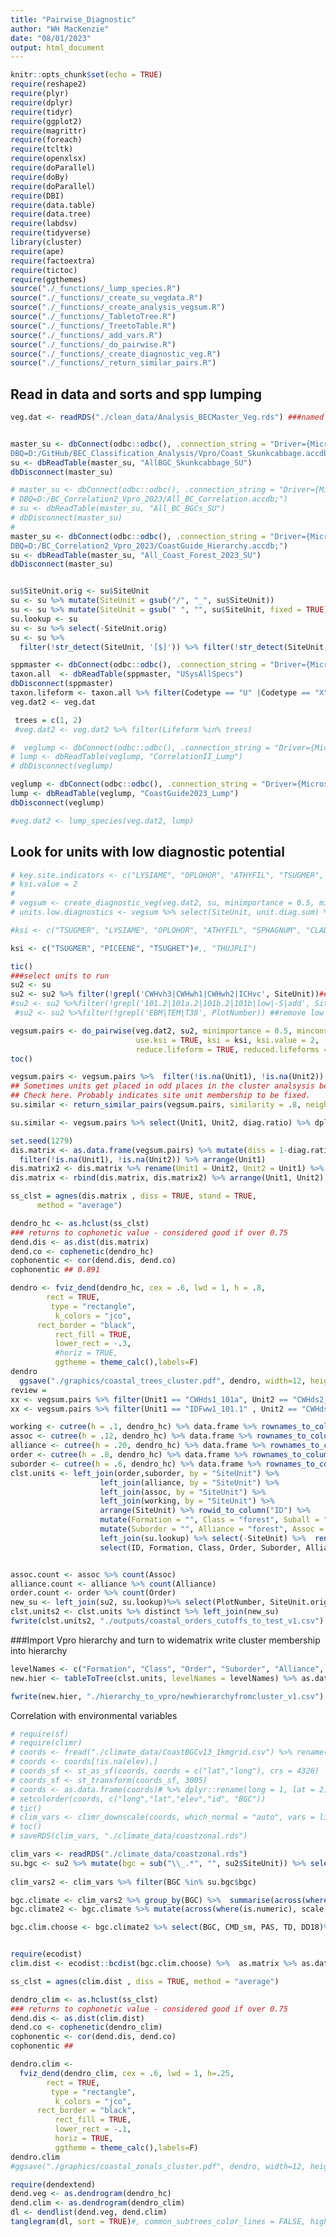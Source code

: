 ```yaml
---
title: "Pairwise_Diagnostic"
author: "WH MacKenzie"
date: "08/01/2023"
output: html_document
---
```


```r
knitr::opts_chunk$set(echo = TRUE)
require(reshape2)
require(plyr)
require(dplyr)
require(tidyr)
require(ggplot2)
require(magrittr)
require(foreach)
require(tcltk)
require(openxlsx)
require(doParallel)
require(doBy)
require(doParallel)
require(DBI)
require(data.table)
require(data.tree)
require(labdsv)
require(tidyverse)
library(cluster)
require(ape)
require(factoextra)
require(tictoc)
require(ggthemes)
source("./_functions/_lump_species.R")
source("./_functions/_create_su_vegdata.R")
source("./_functions/_create_analysis_vegsum.R")
source("./_functions/_TabletoTree.R")
source("./_functions/_TreetoTable.R")
source("./_functions/_add_vars.R")
source("./_functions/_do_pairwise.R")
source("./_functions/_create_diagnostic_veg.R")
source("./_functions/_return_similar_pairs.R")
```

## Read in data and sorts and spp lumping

```r
veg.dat <- readRDS("./clean_data/Analysis_BECMaster_Veg.rds") ###named veg.dat


master_su <- dbConnect(odbc::odbc(), .connection_string = "Driver={Microsoft Access Driver (*.mdb, *.accdb)};
DBQ=D:/GitHub/BEC_Classification_Analysis/Vpro/Coast_Skunkcabbage.accdb;")
su <- dbReadTable(master_su, "AllBGC_Skunkcabbage_SU")
dbDisconnect(master_su)

# master_su <- dbConnect(odbc::odbc(), .connection_string = "Driver={Microsoft Access Driver (*.mdb, *.accdb)};
# DBQ=D:/BC_Correlation2_Vpro_2023/All_BC_Correlation.accdb;")
# su <- dbReadTable(master_su, "All_BC_BGCs_SU")
# dbDisconnect(master_su)
# 
master_su <- dbConnect(odbc::odbc(), .connection_string = "Driver={Microsoft Access Driver (*.mdb, *.accdb)};
DBQ=D:/BC_Correlation2_Vpro_2023/CoastGuide_Hierarchy.accdb;")
su <- dbReadTable(master_su, "All_Coast_Forest_2023_SU")
dbDisconnect(master_su)


su$SiteUnit.orig <- su$SiteUnit
su <- su %>% mutate(SiteUnit = gsub("/", "_", su$SiteUnit)) 
su <- su %>% mutate(SiteUnit = gsub(" ", "", su$SiteUnit, fixed = TRUE)) 
su.lookup <- su
su <- su %>% select(-SiteUnit.orig)
su <- su %>% 
  filter(!str_detect(SiteUnit, '[$]')) %>% filter(!str_detect(SiteUnit, "^x"))

sppmaster <- dbConnect(odbc::odbc(), .connection_string = "Driver={Microsoft Access Driver (*.mdb, *.accdb)}; DBQ=F:/OneDrive - Personal/OneDrive/BCSpeciesList/SpeciesTaxonomyMaster.accdb;")
taxon.all  <- dbReadTable(sppmaster, "USysAllSpecs")
dbDisconnect(sppmaster)
taxon.lifeform <- taxon.all %>% filter(Codetype == "U" |Codetype == "X") %>% dplyr::select(Code, ScientificName, EnglishName, Lifeform) %>% distinct
veg.dat2 <- veg.dat

 trees = c(1, 2)
 #veg.dat2 <- veg.dat2 %>% filter(Lifeform %in% trees)

#  veglump <- dbConnect(odbc::odbc(), .connection_string = "Driver={Microsoft Access Driver (*.mdb, *.accdb)}; DBQ=D:/BC_Correlation2_Vpro_2023/Correlation2_Spp_Lump.accdb;")
# lump <- dbReadTable(veglump, "CorrelationII_Lump")
# dbDisconnect(veglump)

veglump <- dbConnect(odbc::odbc(), .connection_string = "Driver={Microsoft Access Driver (*.mdb, *.accdb)}; DBQ=D:/BC_Correlation2_Vpro_2023/CoastGuide_Spp_lump.accdb;")
lump <- dbReadTable(veglump, "CoastGuide2023_Lump")
dbDisconnect(veglump)

#veg.dat2 <- lump_species(veg.dat2, lump)


```

## Look for units with low diagnostic potential

```r

# key.site.indicators <- c("LYSIAME", "OPLOHOR", "ATHYFIL", "TSUGMER", "THUJPLI", "SPHAGNUM", "CLADONIA")
# ksi.value = 2
# 
# vegsum <- create_diagnostic_veg(veg.dat2, su, minimportance = 0.5, minconstancy = .6, noiseconstancy = .2, minplots = 5, covadj = 1, use.ksi = TRUE, ksi = key.site.indicators, ksi.value = 2, reduce.lifeform = TRUE, reduced.lifeforms = reduced.lifeform, reduction = reduced.diag)
# units.low.diagnostics <- vegsum %>% select(SiteUnit, unit.diag.sum) %>% distinct %>%  filter(unit.diag.sum < 40) #%>% distinct(PlotNumber)
```

```r

#ksi <- c("TSUGMER", "LYSIAME", "OPLOHOR", "ATHYFIL", "SPHAGNUM", "CLADONIA")

ksi <- c("TSUGMER", "PICEENE", "TSUGHET")#,, "THUJPLI")

tic()
###select units to run
su2 <- su
su2 <- su2 %>% filter(!grepl('CWHvh3|CWHwh1|CWHwh2|ICHvc', SiteUnit))###BGC specific|CWHms
#su2 <- su2 %>%filter(!grepl('101.2|101a.2|101b.2|101b|low|-S|add', SiteUnit)) %>%  filter(grepl('01', SiteUnit)) ###zonal specific
 #su2 <- su2 %>%filter(!grepl('EBM|TEM|T38', PlotNumber)) ##remove low quality projects by plotnumber series

vegsum.pairs <- do_pairwise(veg.dat2, su2, minimportance = 0.5, minconstancy = 60, noiseconstancy = 10, minplots = 5, covadj = .33, domcov = 10,
                            use.ksi = TRUE, ksi = ksi, ksi.value = 2, 
                            reduce.lifeform = TRUE, reduced.lifeforms = c(8, 9, 10, 11), reduction = 0.1 )
toc()

vegsum.pairs <- vegsum.pairs %>%  filter(!is.na(Unit1), !is.na(Unit2)) 
## Sometimes units get placed in odd places in the cluster analsysis because very similar similarity
## Check here. Probably indicates site unit membership to be fixed.
su.similar <- return_similar_pairs(vegsum.pairs, similarity = .8, neighbours = 3) 

su.similar <- vegsum.pairs %>% select(Unit1, Unit2, diag.ratio) %>% dplyr::filter(diag.ratio > .7) %>% filter(!Unit1 == Unit2)  %>%  distinct
```


```r

set.seed(1279)
dis.matrix <- as.data.frame(vegsum.pairs) %>% mutate(diss = 1-diag.ratio) %>% mutate(Unit1 = as.character(Unit1)) %>%  select(Unit1,Unit2, diss) %>% distinct %>%
  filter(!is.na(Unit1), !is.na(Unit2)) %>% arrange(Unit1)
dis.matrix2 <- dis.matrix %>% rename(Unit1 = Unit2, Unit2 = Unit1) %>% select(Unit1, Unit2, diss)%>% arrange(Unit1)
dis.matrix <- rbind(dis.matrix, dis.matrix2) %>% arrange(Unit1, Unit2) %>% pivot_wider(id_cols = Unit1, names_from = Unit2, values_from = diss, names_sort = TRUE) %>%  column_to_rownames("Unit1") %>% mutate_all(~replace(., is.na(.), 1))%>% as.matrix

ss_clst = agnes(dis.matrix , diss = TRUE, stand = TRUE,
      method = "average")

dendro_hc <- as.hclust(ss_clst)
### returns to cophonetic value - considered good if over 0.75
dend.dis <- as.dist(dis.matrix) 
dend.co <- cophenetic(dendro_hc)
cophonentic <- cor(dend.dis, dend.co)
cophonentic ## 0.891

dendro <- fviz_dend(dendro_hc, cex = .6, lwd = 1, h = .8,
        rect = TRUE,
         type = "rectangle",
          k_colors = "jco",
      rect_border = "black",
          rect_fill = TRUE,
          lower_rect = -.3,
          #horiz = TRUE,
          ggtheme = theme_calc(),labels=F)
dendro
  ggsave("./graphics/coastal_trees_cluster.pdf", dendro, width=12, height=6)
review = 
xx <- vegsum.pairs %>% filter(Unit1 == "CWHds1_101a", Unit2 == "CWHds2_101a") %>% select(Unit1, Unit2, Species, diagnostic.potential.x, diagnostic.potential.y, diag.potential.tot, shared.diag, diag.points.x, diag.points.y,  sum.shared.diag, diag.points.x, diag.points.y, diag.tot, diag.ratio)
xx <- vegsum.pairs %>% filter(Unit1 == "IDFww1_101.1" , Unit2 == "CWHds2_101a") %>% select(Unit1, Unit2, Species, diagnostic.potential.x, diagnostic.potential.y, diag.potential.tot, shared.diag, diag.points.x, diag.points.y,  sum.shared.diag, diag.points.x, diag.points.y, diag.tot, diag.ratio)
```


```r
working <- cutree(h = .1, dendro_hc) %>% data.frame %>% rownames_to_column("SiteUnit") %>% rename(Working = ".") %>% mutate(Working = paste0("working-", Working))
assoc <- cutree(h = .12, dendro_hc) %>% data.frame %>% rownames_to_column("SiteUnit") %>% rename(Assoc = ".") %>% mutate(Assoc = paste0("assoc-", Assoc))
alliance <- cutree(h = .20, dendro_hc) %>% data.frame %>% rownames_to_column("SiteUnit") %>% rename(Alliance = ".")%>% mutate(Alliance = paste0("all-", Alliance))
order <- cutree(h = .8, dendro_hc) %>% data.frame %>% rownames_to_column("SiteUnit") %>% rename(Order = ".")%>% mutate(Order = paste0("ord-", Order))
suborder <- cutree(h = .6, dendro_hc) %>% data.frame %>% rownames_to_column("SiteUnit") %>% rename(Suborder = ".")%>% mutate(Suborder = paste0("subord-", Suborder))
clst.units <- left_join(order,suborder, by = "SiteUnit") %>%
                    left_join(alliance, by = "SiteUnit") %>%
                    left_join(assoc, by = "SiteUnit") %>%
                    left_join(working, by = "SiteUnit") %>%
                    arrange(SiteUnit) %>% rowid_to_column("ID") %>%
                    mutate(Formation = "", Class = "forest", Suball = "", Subass = "", Faces = "")%>%
                    mutate(Suborder = "", Alliance = "forest", Assoc = "", Working = "") %>% 
                    left_join(su.lookup) %>% select(-SiteUnit) %>%  rename(SiteUnit = SiteUnit.orig)  %>%
                    select(ID, Formation, Class, Order, Suborder, Alliance, Suball, Assoc, Faces, Working, SiteUnit) %>% as.data.table


assoc.count <- assoc %>% count(Assoc)
alliance.count <- alliance %>% count(Alliance)
order.count <- order %>% count(Order)
new_su <- left_join(su2, su.lookup)%>% select(PlotNumber, SiteUnit.orig) %>% rename(SiteUnit = SiteUnit.orig)
clst.units2 <- clst.units %>% distinct %>% left_join(new_su) 
fwrite(clst.units2, "./outputs/coastal_orders_cutoffs_to_test_v1.csv")

```


###Import Vpro hierarchy and turn to widematrix write cluster membership into hierarchy
```r
levelNames <- c("Formation", "Class", "Order", "Suborder", "Alliance", "Suball", "Assoc", "Subass", "Facies", "Working", "SiteUnit")
new.hier <- tableToTree(clst.units, levelNames = levelNames) %>% as.data.frame

fwrite(new.hier, "./hierarchy_to_vpro/newhierarchyfromcluster_v1.csv")
```


Correlation with environmental variables
```r
# require(sf)
# require(climr)
# coords <- fread("./climate_data/CoastBGCv13_1kmgrid.csv") %>% rename(elev = elev1, long = xcoord, lat=ycoord) %>% dplyr::select(-fid)# long, lat, elev, id, -BGC)
# coords <- coords[!is.na(elev),]
# coords_sf <- st_as_sf(coords, coords = c("lat","long"), crs = 4326)
# coords_sf <- st_transform(coords_sf, 3005)
# coords <- as.data.frame(coords)# %>% dplyr::rename(long = 1, lat = 2)
# setcolorder(coords, c("long","lat","elev","id", "BGC"))
# tic()
# clim_vars <- climr_downscale(coords, which_normal = "auto", vars = list_variables(), return_normal = TRUE, cache = TRUE)
# toc()
# saveRDS(clim_vars, "./climate_data/coastzonal.rds")
```


```r
clim_vars <- readRDS("./climate_data/coastzonal.rds")
su.bgc <- su2 %>% mutate(bgc = sub("\\_.*", "", su2$SiteUnit)) %>% select(bgc) %>%  distinct %>% mutate(bgc = ifelse(bgc =="IDFww1", "IDFww", 
                                                                                                                     ifelse(bgc == "CWHxm3", "CWHdm", bgc)))
clim_vars2 <- clim_vars %>% filter(BGC %in% su.bgc$bgc)

bgc.climate <- clim_vars2 %>% group_by(BGC) %>%  summarise(across(where(is.numeric), mean, na.rm = TRUE), n = n()) 
bgc.climate2 <- bgc.climate %>% mutate(across(where(is.numeric), scale, center = FALSE))  %>% select_if(~ ! any(is.na(.)))#%>% select(where(is.numeric))
```


```r
bgc.clim.choose <- bgc.climate2 %>% select(BGC, CMD_sm, PAS, TD, DD18)%>% column_to_rownames("BGC") %>% as.matrix


require(ecodist)
clim.dist <- ecodist::bcdist(bgc.clim.choose) %>%  as.matrix %>% as.data.frame

ss_clst = agnes(clim.dist , diss = TRUE, method = "average")

dendro_clim <- as.hclust(ss_clst)
### returns to cophonetic value - considered good if over 0.75
dend.dis <- as.dist(clim.dist) 
dend.co <- cophenetic(dendro_clim)
cophonentic <- cor(dend.dis, dend.co)
cophonentic ##
```


```r
dendro.clim <- 
  fviz_dend(dendro_clim, cex = .6, lwd = 1, h=.25,
        rect = TRUE,
         type = "rectangle",
          k_colors = "jco",
      rect_border = "black",
          rect_fill = TRUE,
          lower_rect = -.1,
          horiz = TRUE,
          ggtheme = theme_calc(),labels=F)
dendro.clim
#ggsave("./graphics/coastal_zonals_cluster.pdf", dendro, width=12, height=6)
```


```r
require(dendextend)
dend.veg <- as.dendrogram(dendro_hc)
dend.clim <- as.dendrogram(dendro_clim)
dl <- dendlist(dend.veg, dend.clim)
tanglegram(dl, sort = TRUE)#, common_subtrees_color_lines = FALSE, highlight_distinct_edges  = FALSE, highlight_branches_lwd = FALSE)
```




